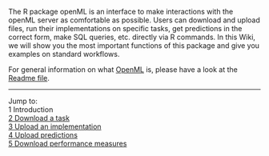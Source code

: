 The R package openML is an interface to make interactions with the openML server as comfortable as possible. Users can download and upload files, run their implementations on specific tasks, get predictions in the correct form, make SQL queries, etc. directly via R commands. In this Wiki, we will show you the most important functions of this package and give you examples on standard workflows.

For general information on what [OpenML](http://openml.org/) is, please have a look at the [Readme file](https://github.com/openml/OpenML/blob/master/README.md).

----------------------------------------------------------------------------------------------------------------------
Jump to:   
1 Introduction  
[2 Download a task](2-Download-a-task.md)  
[3 Upload an implementation](3-Upload-an-implementation.md)  
[4 Upload predictions](4-Upload-predictions.md)  
[5 Download performance measures](5-Download-performance-measures.md)